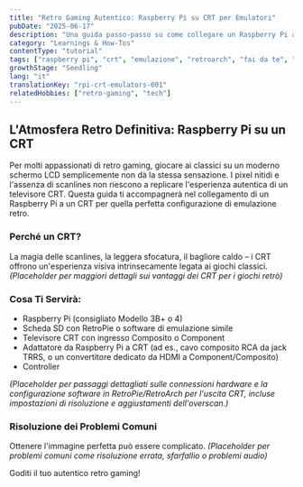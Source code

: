 ```yaml
---
title: "Retro Gaming Autentico: Raspberry Pi su CRT per Emulatori"
pubDate: "2025-06-17"
description: "Una guida passo-passo su come collegare un Raspberry Pi a un televisore CRT per un'autentica esperienza di emulazione retro gaming."
category: "Learnings & How-Tos"
contentType: "tutorial"
tags: ["raspberry pi", "crt", "emulazione", "retroarch", "fai da te", "retro gaming"]
growthStage: "Seedling"
lang: "it"
translationKey: "rpi-crt-emulators-001"
relatedHobbies: ["retro-gaming", "tech"]
---
```


## L'Atmosfera Retro Definitiva: Raspberry Pi su un CRT

Per molti appassionati di retro gaming, giocare ai classici su un moderno schermo LCD semplicemente non dà la stessa sensazione. I pixel nitidi e l'assenza di scanlines non riescono a replicare l'esperienza autentica di un televisore CRT. Questa guida ti accompagnerà nel collegamento di un Raspberry Pi a un CRT per quella perfetta configurazione di emulazione retro.

### Perché un CRT?
La magia delle scanlines, la leggera sfocatura, il bagliore caldo – i CRT offrono un'esperienza visiva intrinsecamente legata ai giochi classici.
*(Placeholder per maggiori dettagli sui vantaggi dei CRT per i giochi retrò)*

### Cosa Ti Servirà:
-   Raspberry Pi (consigliato Modello 3B+ o 4)
-   Scheda SD con RetroPie o software di emulazione simile
-   Televisore CRT con ingresso Composito o Component
-   Adattatore da Raspberry Pi a CRT (ad es., cavo composito RCA da jack TRRS, o un convertitore dedicato da HDMI a Component/Composito)
-   Controller

*(Placeholder per passaggi dettagliati sulle connessioni hardware e la configurazione software in RetroPie/RetroArch per l'uscita CRT, incluse impostazioni di risoluzione e aggiustamenti dell'overscan.)*

### Risoluzione dei Problemi Comuni
Ottenere l'immagine perfetta può essere complicato.
*(Placeholder per problemi comuni come risoluzione errata, sfarfallio o problemi audio)*

Goditi il tuo autentico retro gaming!
